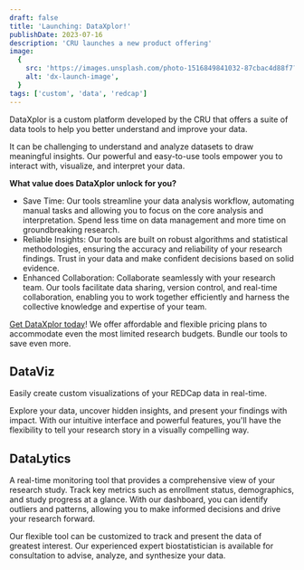 ```yaml
---
draft: false
title: 'Launching: DataXplor!'
publishDate: 2023-07-16
description: 'CRU launches a new product offering'
image:
  {
    src: 'https://images.unsplash.com/photo-1516849841032-87cbac4d88f7?q=80&w=1000&auto=format&fit=crop&ixid=M3wxMjA3fDB8MHxwaG90by1wYWdlfHx8fGVufDB8fHx8fA==',
    alt: 'dx-launch-image',
  }
tags: ['custom', 'data', 'redcap']
---
```


DataXplor is a custom platform developed by the CRU that offers a suite of data tools to help you better understand and improve your data.

It can be challenging to understand and analyze datasets to draw meaningful insights. Our powerful and easy-to-use tools empower you to interact with, visualize, and interpret your data.

**What value does DataXplor unlock for you?**

- Save Time: Our tools streamline your data analysis workflow, automating manual tasks and allowing you to focus on the core analysis and interpretation. Spend less time on data management and more time on groundbreaking research.
- Reliable Insights: Our tools are built on robust algorithms and statistical methodologies, ensuring the accuracy and reliability of your research findings. Trust in your data and make confident decisions based on solid evidence.
- Enhanced Collaboration: Collaborate seamlessly with your research team. Our tools facilitate data sharing, version control, and real-time collaboration, enabling you to work together efficiently and harness the collective knowledge and expertise of your team.

[Get DataXplor today](https://redcap.cru.ucalgary.ca/surveys/?s=7L49EPE94D)! We offer affordable and flexible pricing plans to accommodate even the most limited research budgets. Bundle our tools to save even more.

<div class='pt-12'></div>

## DataViz

Easily create custom visualizations of your REDCap data in real-time.

Explore your data, uncover hidden insights, and present your findings with impact. With our intuitive interface and powerful features, you'll have the flexibility to tell your research story in a visually compelling way.

## DataLytics

A real-time monitoring tool that provides a comprehensive view of your research study. Track key metrics such as enrollment status, demographics, and study progress at a glance. With our dashboard, you can identify outliers and patterns, allowing you to make informed decisions and drive your research forward.

Our flexible tool can be customized to track and present the data of greatest interest. Our experienced expert biostatistician is available for consultation to advise, analyze, and synthesize your data.
